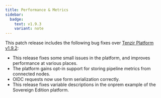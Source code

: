 ```yaml
---
title: Performance & Metrics
sidebar:
  badge:
    text: v1.9.3
    variant: note
---
```


This patch release includes the following bug fixes over [Tenzir Platform
v1.9.2](https://github.com/tenzir/platform/releases/tag/v1.9.2):

* This release fixes some small issues in the platform, and improves
  performance at various places.
* The platform gains opt-in support for storing pipeline metrics from
  connected nodes.
* OIDC requests now use form serialization correctly.
* This release fixes variable descriptions in the onprem example of the
  Sovereign Edition platform.
